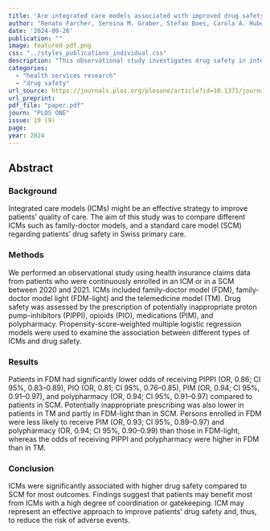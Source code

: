 ```yaml
---
title: 'Are integrated care models associated with improved drug safety in Swiss primary care? an observational analysis using healthcare claims data'
author: "Renato Farcher, Sereina M. Graber, Stefan Boes, Carola A. Huber"
date: '2024-09-26'
publication: ""
image: featured-pdf.png
css: "../styles_publications_individual.css"
description: "This observational study investigates drug safety in integrated care models (ICM) in comparison to standard care insurance models (SCM) in Swiss primary care. The study found that ICM patients had significantly lower odds of receiving inappropriate prescriptions, such as proton pump inhibitors or opioids, compared to SCM patients. These findings suggest that patients may benefit most from ICMs with a high degree of coordination or gatekeeping, ultimately improving patients’ drug safety and reducing the risk of adverse events."
categories:
  - "health services research"
  - "drug safety"
url_source: https://journals.plos.org/plosone/article?id=10.1371/journal.pone.0311099
url_preprint:
pdf_file: "paper.pdf"
journ: "PLOS ONE"
issue: 19 (9)
page: 
year: 2024
---
```


## Abstract

### **Background**

Integrated care models (ICMs) might be an effective strategy to improve patients’ quality of care. The aim of this study was to compare different ICMs such as family-doctor models, and a standard care model (SCM) regarding patients’ drug safety in Swiss primary care.

### **Methods**

We performed an observational study using health insurance claims data from patients who were continuously enrolled in an ICM or in a SCM between 2020 and 2021. ICMs included family-doctor model (FDM), family-doctor model light (FDM-light) and the telemedicine model (TM). Drug safety was assessed by the prescription of potentially inappropriate proton pump-inhibitors (PIPPI), opioids (PIO), medications (PIM), and polypharmacy. Propensity-score-weighted multiple logistic regression models were used to examine the association between different types of ICMs and drug safety.

### **Results**

Patients in FDM had significantly lower odds of receiving PIPPI (OR, 0.86; CI 95%, 0.83–0.89), PIO (OR, 0.81; CI 95%, 0.76–0.85), PIM (OR, 0.94; CI 95%, 0.91–0.97), and polypharmacy (OR, 0.94; CI 95%, 0.91–0.97) compared to patients in SCM. Potentially inappropriate prescribing was also lower in patients in TM and partly in FDM-light than in SCM. Persons enrolled in FDM were less likely to receive PIM (OR, 0.93; CI 95%, 0.89–0.97) and polypharmacy (OR, 0.94; CI 95%, 0.90–0.99) than those in FDM-light, whereas the odds of receiving PIPPI and polypharmacy were higher in FDM than in TM.

### **Conclusion**

ICMs were significantly associated with higher drug safety compared to SCM for most outcomes. Findings suggest that patients may benefit most from ICMs with a high degree of coordination or gatekeeping. ICM may represent an effective approach to improve patients’ drug safety and, thus, to reduce the risk of adverse events.
